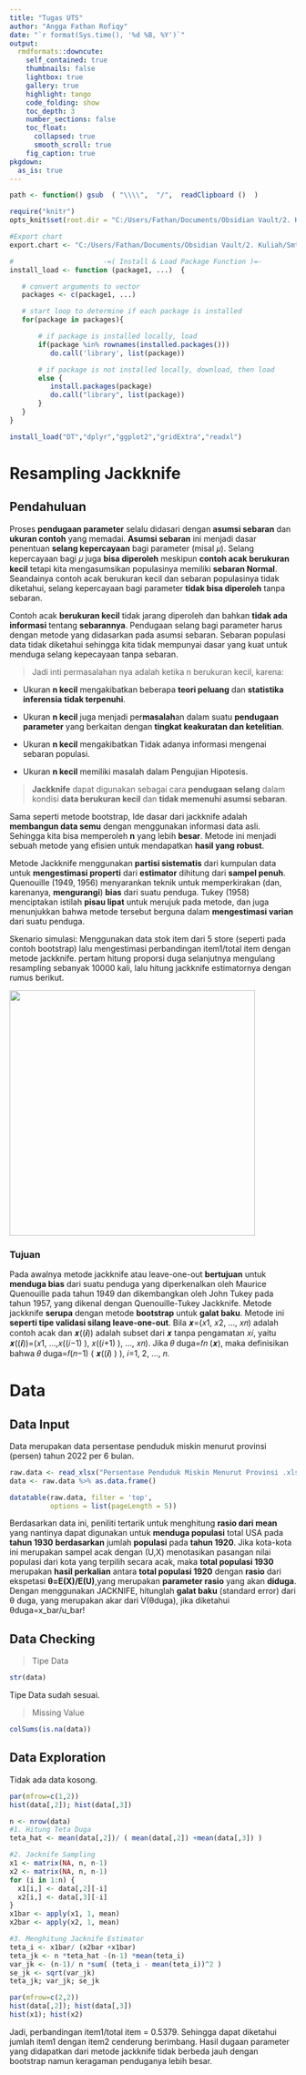 ```yaml
---
title: "Tugas UTS"
author: "Angga Fathan Rofiqy"
date: "`r format(Sys.time(), '%d %B, %Y')`"
output:
  rmdformats::downcute:
    self_contained: true
    thumbnails: false
    lightbox: true
    gallery: true
    highlight: tango
    code_folding: show
    toc_depth: 3
    number_sections: false
    toc_float:
      collapsed: true
      smooth_scroll: true
    fig_caption: true
pkgdown:
  as_is: true
---
```


```r
path <- function() gsub  ( "\\\\",  "/",  readClipboard ()  )

require("knitr")
opts_knit$set(root.dir = "C:/Users/Fathan/Documents/Obsidian Vault/2. Kuliah/Smt 6/1. Metode Simulasi dan Resampling/Project/Tugas UTS")

#Export chart
export.chart <- "C:/Users/Fathan/Documents/Obsidian Vault/2. Kuliah/Smt 6/1. Metode Simulasi dan Resampling/Project/Tugas UTS/Chart"

#                      -=( Install & Load Package Function )=-
install_load <- function (package1, ...)  {   

   # convert arguments to vector
   packages <- c(package1, ...)

   # start loop to determine if each package is installed
   for(package in packages){

       # if package is installed locally, load
       if(package %in% rownames(installed.packages()))
          do.call('library', list(package))

       # if package is not installed locally, download, then load
       else {
          install.packages(package)
          do.call("library", list(package))
       }
   } 
}

install_load("DT","dplyr","ggplot2","gridExtra","readxl")
```

# Resampling Jackknife

## Pendahuluan

Proses **pendugaan parameter** selalu didasari dengan **asumsi sebaran** dan **ukuran contoh** yang memadai. **Asumsi sebaran** ini menjadi dasar penentuan **selang kepercayaan** bagi parameter (misal 𝜇). Selang kepercayaan bagi 𝜇 juga **bisa diperoleh** meskipun **contoh acak berukuran kecil** tetapi kita mengasumsikan populasinya memiliki **sebaran Normal**. Seandainya contoh acak berukuran kecil dan sebaran populasinya tidak diketahui, selang kepercayaan bagi parameter **tidak bisa diperoleh** tanpa sebaran.

Contoh acak **berukuran kecil** tidak jarang diperoleh dan bahkan **tidak ada informasi** tentang **sebarannya**. Pendugaan selang bagi parameter harus dengan metode yang didasarkan pada asumsi sebaran. Sebaran populasi data tidak diketahui sehingga kita tidak mempunyai dasar yang kuat untuk menduga selang kepecayaan tanpa sebaran.

> Jadi inti permasalahan nya adalah ketika n berukuran kecil, karena:

-   Ukuran **n kecil** mengakibatkan beberapa **teori peluang** dan **statistika inferensia** **tidak terpenuhi**.

-   Ukuran **n kecil** juga menjadi per**masalah**an dalam suatu **pendugaan parameter** yang berkaitan dengan **tingkat keakuratan dan ketelitian**.

-   Ukuran **n kecil** mengakibatkan Tidak adanya informasi mengenai sebaran populasi.

-   Ukuran **n kecil** memiliki masalah dalam Pengujian Hipotesis.

> **Jackknife** dapat digunakan sebagai cara **pendugaan selang** dalam kondisi **data berukuran kecil** dan **tidak memenuhi asumsi sebaran**.

Sama seperti metode bootstrap, Ide dasar dari jackknife adalah **membangun data semu** dengan menggunakan informasi data asli. Sehingga kita bisa memperoleh **n** yang lebih **besar**. Metode ini menjadi sebuah metode yang efisien untuk mendapatkan **hasil yang robust**.

Metode Jackknife menggunakan **partisi sistematis** dari kumpulan data untuk **mengestimasi properti** dari **estimator** dihitung dari **sampel penuh**. Quenouille (1949, 1956) menyarankan teknik untuk memperkirakan (dan, karenanya, **mengurangi**) **bias** dari suatu penduga. Tukey (1958) menciptakan istilah **pisau lipat** untuk merujuk pada metode, dan juga menunjukkan bahwa metode tersebut berguna dalam **mengestimasi varian** dari suatu penduga.

Skenario simulasi: Menggunakan data stok item dari 5 store (seperti pada contoh bootstrap) lalu mengestimasi perbandingan item1/total item dengan metode jackknife. pertam hitung proporsi duga selanjutnya mengulang resampling sebanyak 10000 kali, lalu hitung jackknife estimatornya dengan rumus berikut.

![](images/Screenshot 2024-02-27 121020-01.png){width="431"}

### Tujuan

Pada awalnya metode jackknife atau leave-one-out **bertujuan** untuk **menduga bias** dari suatu penduga yang diperkenalkan oleh Maurice Quenouille pada tahun 1949 dan dikembangkan oleh John Tukey pada tahun 1957, yang dikenal dengan Quenouille-Tukey Jackknife. Metode jackknife **serupa** dengan metode **bootstrap** untuk **galat baku**. Metode ini **seperti tipe validasi silang leave-one-out**. Bila 𝒙=(𝑥1, 𝑥2, …, 𝑥𝑛) adalah contoh acak dan 𝒙((𝒊)) adalah subset dari 𝒙 tanpa pengamatan 𝑥𝑖, yaitu 𝒙((𝒊))=(𝑥1, …,𝑥((𝑖−1) ), 𝑥((𝑖+1) ), …, 𝑥𝑛). Jika 𝜃 duga=𝑓𝑛 (𝒙), maka definisikan bahwa 𝜃 duga=𝑓(𝑛−1) ( 𝒙((𝒊) ) ), 𝑖=1, 2, …, 𝑛.

# Data

## Data Input

Data merupakan data persentase penduduk miskin menurut provinsi (persen) tahun 2022 per 6 bulan.

```r
raw.data <- read_xlsx("Persentase Penduduk Miskin Menurut Provinsi .xlsx", sheet="R")
data <- raw.data %>% as.data.frame()

datatable(raw.data, filter = 'top', 
          options = list(pageLength = 5))
```

Berdasarkan data ini, peniliti tertarik untuk menghitung **rasio dari mean** yang nantinya dapat digunakan untuk **menduga populasi** total USA pada **tahun 1930** **berdasarkan** jumlah **populasi** pada **tahun 1920**. Jika kota-kota ini merupakan sampel acak dengan (U,X) menotasikan pasangan nilai populasi dari kota yang terpilih secara acak, maka **total populasi 1930** merupakan **hasil perkalian** antara **total populasi 1920** dengan **rasio** dari ekspetasi **θ=E(X)/E(U)**,yang merupakan **parameter rasio** yang akan **diduga**. Dengan menggunakan JACKNIFE, hitunglah **galat baku** (standard error) dari θ duga, yang merupakan akar dari V(θduga), jika diketahui θduga=x_bar/u_bar!

## Data Checking

> Tipe Data

```r
str(data)
```

Tipe Data sudah sesuai. 

> Missing Value

```r
colSums(is.na(data))
```

## Data Exploration

Tidak ada data kosong.

```r
par(mfrow=c(1,2))
hist(data[,2]); hist(data[,3])
```

```r
n <- nrow(data)
#1. Hitung Teta Duga
teta_hat <- mean(data[,2])/ ( mean(data[,2]) +mean(data[,3]) )

#2. Jacknife Sampling
x1 <- matrix(NA, n, n-1)
x2 <- matrix(NA, n, n-1)
for (i in 1:n) {
  x1[i,] <- data[,2][-i]
  x2[i,] <- data[,3][-i]
}
x1bar <- apply(x1, 1, mean)
x2bar <- apply(x2, 1, mean)

#3. Menghitung Jacknife Estimator
teta_i <- x1bar/ (x2bar +x1bar)
teta_jk <- n *teta_hat -(n-1) *mean(teta_i)
var_jk <- (n-1)/ n *sum( (teta_i - mean(teta_i))^2 )
se_jk <- sqrt(var_jk)
teta_jk; var_jk; se_jk
```

```r
par(mfrow=c(2,2))
hist(data[,2]); hist(data[,3])
hist(x1); hist(x2)
```

Jadi, perbandingan item1/total item = 0.5379. Sehingga dapat diketahui jumlah item1 dengan item2 cenderung berimbang. Hasil dugaan parameter yang didapatkan dari metode jackknife tidak berbeda jauh dengan bootstrap namun keragaman penduganya lebih besar.
